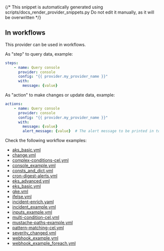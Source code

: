{/* This snippet is automatically generated using scripts/docs_render_provider_snippets.py
Do not edit it manually, as it will be overwritten */}


## In workflows

This provider can be used in workflows.


As "step" to query data, example:
```yaml
steps:
    - name: Query console
      provider: console
      config: "{{ provider.my_provider_name }}"
      with:
        message: {value}
```


As "action" to make changes or update data, example:
```yaml
actions:
    - name: Query console
      provider: console
      config: "{{ provider.my_provider_name }}"
      with:
        message: {value}
        alert_message: {value}  # The alert message to be printed in to the console
```




Check the following workflow examples:
- [aks_basic.yml](https://github.com/keephq/keep/blob/main/examples/workflows/aks_basic.yml)
- [change.yml](https://github.com/keephq/keep/blob/main/examples/workflows/change.yml)
- [complex-conditions-cel.yml](https://github.com/keephq/keep/blob/main/examples/workflows/complex-conditions-cel.yml)
- [console_example.yml](https://github.com/keephq/keep/blob/main/examples/workflows/console_example.yml)
- [consts_and_dict.yml](https://github.com/keephq/keep/blob/main/examples/workflows/consts_and_dict.yml)
- [cron-digest-alerts.yml](https://github.com/keephq/keep/blob/main/examples/workflows/cron-digest-alerts.yml)
- [eks_advanced.yml](https://github.com/keephq/keep/blob/main/examples/workflows/eks_advanced.yml)
- [eks_basic.yml](https://github.com/keephq/keep/blob/main/examples/workflows/eks_basic.yml)
- [gke.yml](https://github.com/keephq/keep/blob/main/examples/workflows/gke.yml)
- [ifelse.yml](https://github.com/keephq/keep/blob/main/examples/workflows/ifelse.yml)
- [incident-enrich.yaml](https://github.com/keephq/keep/blob/main/examples/workflows/incident-enrich.yaml)
- [incident_example.yml](https://github.com/keephq/keep/blob/main/examples/workflows/incident_example.yml)
- [inputs_example.yml](https://github.com/keephq/keep/blob/main/examples/workflows/inputs_example.yml)
- [multi-condition-cel.yml](https://github.com/keephq/keep/blob/main/examples/workflows/multi-condition-cel.yml)
- [mustache-paths-example.yml](https://github.com/keephq/keep/blob/main/examples/workflows/mustache-paths-example.yml)
- [pattern-matching-cel.yml](https://github.com/keephq/keep/blob/main/examples/workflows/pattern-matching-cel.yml)
- [severity_changed.yml](https://github.com/keephq/keep/blob/main/examples/workflows/severity_changed.yml)
- [webhook_example.yml](https://github.com/keephq/keep/blob/main/examples/workflows/webhook_example.yml)
- [webhook_example_foreach.yml](https://github.com/keephq/keep/blob/main/examples/workflows/webhook_example_foreach.yml)

